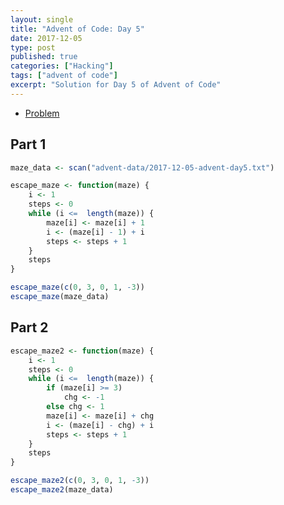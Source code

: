```yaml
---
layout: single
title: "Advent of Code: Day 5"
date: 2017-12-05
type: post
published: true
categories: ["Hacking"]
tags: ["advent of code"]
excerpt: "Solution for Day 5 of Advent of Code"
---
```


* [Problem](http://adventofcode.com/2017/day/5)



## Part 1

```r
maze_data <- scan("advent-data/2017-12-05-advent-day5.txt")

escape_maze <- function(maze) {
    i <- 1
    steps <- 0
    while (i <=  length(maze)) {
        maze[i] <- maze[i] + 1
        i <- (maze[i] - 1) + i
        steps <- steps + 1
    }
    steps
}

escape_maze(c(0, 3, 0, 1, -3))
escape_maze(maze_data)

```

## Part 2

```r
escape_maze2 <- function(maze) {
    i <- 1
    steps <- 0
    while (i <=  length(maze)) {
        if (maze[i] >= 3)
            chg <- -1
        else chg <- 1
        maze[i] <- maze[i] + chg
        i <- (maze[i] - chg) + i
        steps <- steps + 1
    }
    steps
}

escape_maze2(c(0, 3, 0, 1, -3))
escape_maze2(maze_data)

```
